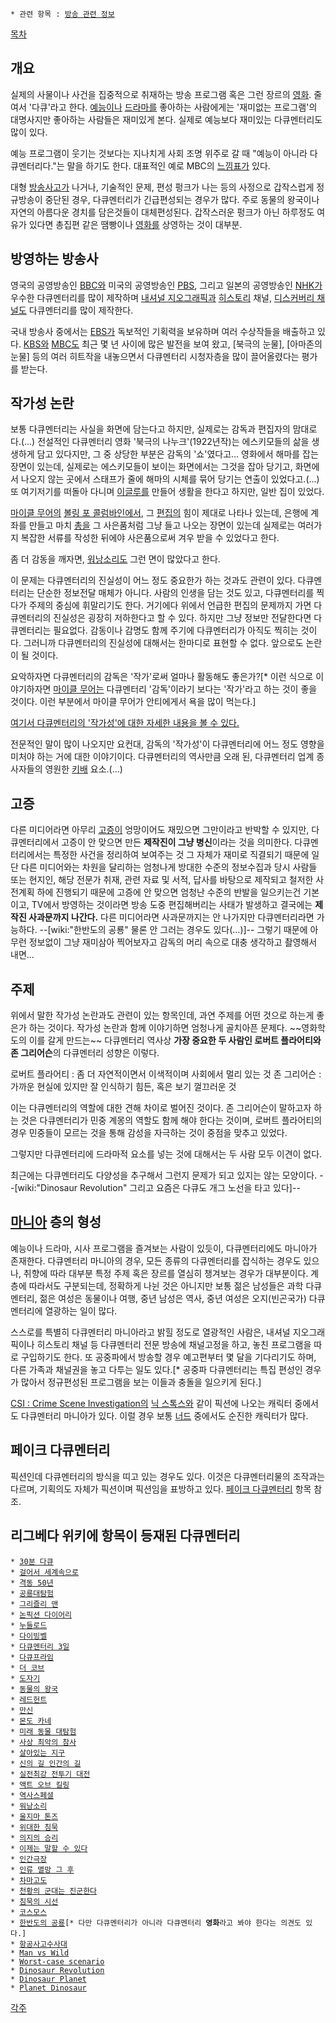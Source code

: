 {{{+1 Documentary}}}

 * 관련 항목 : [[방송 관련 정보]]

[[목차]]
== 개요 ==
실제의 사물이나 사건을 집중적으로 취재하는 방송 프로그램 혹은 그런 장르의 [[영화]]. 줄여서 '다큐'라고 한다. [[예능]]이나 [[드라마]]를 좋아하는 사람에게는 '재미없는 프로그램'의 대명사지만 좋아하는 사람들은 재미있게 본다. 실제로 예능보다 재미있는 다큐멘터리도 많이 있다.

예능 프로그램이 웃기는 것보다는 지나치게 사회 조명 위주로 갈 때 "예능이 아니라 다큐멘터리다."는 말을 하기도 한다. 대표적인 예로 MBC의 [[느낌표]]가 있다.

대형 [[방송사고]]가 나거나, 기술적인 문제, 편성 펑크가 나는 등의 사정으로 갑작스럽게 정규방송이 중단된 경우, 다큐멘터리가 긴급편성되는 경우가 많다. 주로 동물의 왕국이나 자연의 아름다운 경치를 담은것들이 대체편성된다. 갑작스러운 펑크가 아닌 하루정도 여유가 있다면 총집편 같은 땜빵이나 [[영화]]를 상영하는 것이 대부분.

== 방영하는 방송사 ==
영국의 공영방송인 [[BBC]]와 미국의 공영방송인 [[PBS]], 그리고 일본의 공영방송인 [[NHK]]가 우수한 다큐멘터리를 많이 제작하며 [[내셔널 지오그래픽]]과 [[히스토리]] 채널, [[디스커버리 채널]]도 다큐멘터리를 많이 제작한다.

국내 방송사 중에서는 [[EBS]]가 독보적인 기획력을 보유하며 여러 수상작들을 배출하고 있다. [[KBS]]와 [[MBC]]도 최근 몇 년 사이에 많은 발전을 보여 왔고, [북극의 눈물], [아마존의 눈물] 등의 여러 히트작을 내놓으면서 다큐멘터리 시청자층을 많이 끌어올렸다는 평가를 받는다.

== 작가성 논란 ==
보통 다큐멘터리는 사실을 화면에 담는다고 하지만, 실제로는 감독과 편집자의 맘대로다.(...) 전설적인 다큐멘터리 영화 '북극의 나누크'(1922년작)는 에스키모들의 삶을 생생하게 담고 있다지만, 그 중 상당한 부분은 감독의 '쇼'였다고... 영화에서 해마를 잡는 장면이 있는데, 실제로는 에스키모들이 보이는 화면에서는 그것을 잡아 당기고, 화면에서 나오지 않는 곳에서 스태프가 줄에 해마의 시체를 묶어 당기는 연출이 있었다고.(...) 또 여기저기를 떠돌아 다니며 [[이글루]]를 만들어 생활을 한다고 하지만, 일반 집이 있었다.

[[마이클 무어]]의 [[볼링 포 콜럼바인]]에서, 그 [[편집]]의 힘이 제대로 나타나 있는데, 은행에 계좌를 만들고 마치 [[총]]을 그 사은품처럼 그냥 들고 나오는 장면이 있는데 실제로는 여러가지 복잡한 서류를 작성한 뒤에야 사은품으로써 겨우 받을 수 있었다고 한다.

좀 더 감동을 깨자면, [[워낭소리]]도 그런 면이 많았다고 한다.

이 문제는 다큐멘터리의 진실성이 어느 정도 중요한가 하는 것과도 관련이 있다. 다큐멘터리는 단순한 정보전달 매체가 아니다. 사람의 인생을 담는 것도 있고, 다큐멘터리를 찍다가 주제의 중심에 휘말리기도 한다. 거기에다 위에서 언급한 편집의 문제까지 가면 다큐멘터리의 진실성은 굉장히 저하한다고 할 수 있다. 하지만 그냥 정보만 전달한다면 다큐멘터리는 필요없다. 감동이나 감명도 함께 주기에 다큐멘터리가 아직도 찍히는 것이다. 그러니까 다큐멘터리의 진실성에 대해서는 한마디로 표현할 수 없다. 앞으로도 논란이 될 것이다.

요악하자면 다큐멘터리의 감독은 '작가'로써 얼마나 활동해도 좋은가?[* 이런 식으로 이야기하자면 [[마이클 무어]]는 다큐멘터리 '감독'이라기 보다는 '작가'라고 하는 것이 좋을 것이다. 이런 부분에서 마이클 무어가 안티에게서 욕을 많이 먹는다.]

[http://kin.naver.com/open100/detail.nhn?d1id=3&dirId=30307&docId=239920&qb=66Gc67KE7Yq4IO2UjOuemO2XiO2LsA==&enc=utf8&section=kin&rank=3&search_sort=0&spq=0&pid=gLqtpB331yGssarmaCossv--453876&sid=TNpvPzdj2kwAAAQ6PIA 여기서 다큐멘터리의 '작가성'에 대한 자세한 내용을 볼 수 있다.]

전문적인 말이 많이 나오지만 요컨대, 감독의 '작가성'이 다큐멘터리에 어느 정도 영향을 미처야 하는 거에 대한 이야기이다. 다큐멘터리의 역사만큼 오래 된, 다큐멘터리 업계 종사자들의 영원한 [[키배]] 요소.(...)

== 고증 ==
다른 미디어라면 아무리 [[고증]]이 엉망이어도 재밌으면 그만이라고 반박할 수 있지만, 다큐멘터리에서 고증이 안 맞으면 만든 '''제작진이 그냥 병신'''이라는 것을 의미한다. 다큐멘터리에서는 특정한 사건을 정리하여 보여주는 것 그 자체가 재미로 직결되기 때문에 일단 다른 미디어와는 차원을 달리하는 엄청나게 방대한 수준의 정보수집과 당시 사람들 또는 현지인, 해당 전문가 취재, 관련 자료 및 서적, 답사를 바탕으로 제작되고 철저한 사전계획 하에 진행되기 때문에 고증에 안 맞으면 엄청난 수준의 반발을 일으키는건 기본이고, TV에서 방영하는 것이라면 방송 도중 편집해버리는 사태가 발생하고 결국에는 '''제작진 사과문까지 나간다.''' 다른 미디어라면 사과문까지는 안 나가지만 다큐멘터리라면 가능하다. --[wiki:"한반도의 공룡" 물론 안 그러는 경우도 있다(...)]-- 그렇기 때문에 아무런 정보없이 그냥 재미삼아 찍어보자고 감독의 머리 속으로 대충 생각하고 촬영해서 내면...

== 주제 ==
위에서 말한 작가성 논란과도 관련이 있는 항목인데, 과연 주제를 어떤 것으로 하는게 좋은가 하는 것이다. 작가성 논란과 함께 이야기하면 엄청나게 골치아픈 문제다. ~~영화학도의 이를 갈게 만드는~~ 다큐멘터리 역사상 '''가장 중요한 두 사람인 로버트 플라어티와 존 그리어슨'''의 다큐멘터리 성향은 이렇다.

로버트 플라어티 : 좀 더 자연적이면서 이색적이며 사회에서 멀리 있는 것
존 그리어슨 : 가까운 현실에 있지만 잘 인식하기 힘든, 혹은 보기 껄끄러운 것

이는 다큐멘터리의 역할에 대한 견해 차이로 벌어진 것이다. 존 그리어슨이 말하고자 하는 것은 다큐멘터리가 민중 계몽의 역할도 함께 해야 한다는 것이며, 로버트 플라어티의 경우 민중들이 모르는 것을 통해 감성을 자극하는 것이 중점을 맞추고 있었다.

그렇지만 다큐멘터리에 드라마적 요소를 넣는 것에 대해서는 두 사람 모두 이견이 없다.

최근에는 다큐멘터리도 다양성을 추구해서 그런지 문제가 되고 있지는 않는 모양이다. --[wiki:"Dinosaur Revolution" 그리고 요즘은 다큐도 개그 노선을 타고 있다]--

== [[마니아]] 층의 형성 ==
예능이나 드라마, 시사 프로그램을 즐겨보는 사람이 있듯이, 다큐멘터리에도 마니아가 존재한다. 다큐멘터리 마니아의 경우, 모든 종류의 다큐멘터리를 잡식하는 경우도 있으나, 취향에 따라 대부분 특정 주제 혹은 장르를 열심히 챙겨보는 경우가 대부분이다. 계층에 따라서도 구분되는데, 정확하게 나뉜 것은 아니지만 보통 젊은 남성들은 과학 다큐멘터리, 젊은 여성은 동물이나 여행, 중년 남성은 역사, 중년 여성은 오지(빈곤국가) 다큐멘터리에 열광하는 일이 많다.

스스로를 특별히 다큐멘터리 마니아라고 밝힐 정도로 열광적인 사람은, 내셔널 지오그래픽이나 히스토리 채널 등 다큐멘터리 전문 방송에 채널고정을 하고, 놓친 프로그램을 따로 구입하기도 한다. 또 공중파에서 방송할 경우 예고편부터 몇 달을 기다리기도 하며, 다른 가족과 채널권을 놓고 다투는 일도 있다.[* 공중파 다큐멘터리는 특집 편성인 경우가 많아서 정규편성된 프로그램을 보는 이들과 충돌을 일으키게 된다.]

[[CSI : Crime Scene Investigation]]의 [[닉 스톡스]]와 같이 픽션에 나오는 캐릭터 중에서도 다큐멘터리 마니아가 있다. 이럴 경우 보통 [[너드]] 중에서도 순진한 캐릭터가 많다.

== 페이크 다큐멘터리 ==
픽션인데 다큐멘터리의 방식을 띠고 있는 경우도 있다. 이것은 다큐멘터리물의 조작과는 다르며, 기획의도 자체가 픽션이며 픽션임을 표방하고 있다. [[페이크 다큐멘터리]] 항목 참조.

== 리그베다 위키에 항목이 등재된 다큐멘터리 ==
 * [[30분 다큐]]
 * [[걸어서 세계속으로]]
 * [[격동 50년]]
 * [[공룡대탐험]]
 * [[그리즐리 맨]]
 * [[논픽션 다이어리]]
 * [[누들로드]]
 * [[다이빙벨]]
 * [[다큐멘터리 3일]]
 * [[다큐프라임]]
 * [[더 코브]]
 * [[도자기]]
 * [[동물의 왕국]]
 * [[레드헌트]]
 * [[만신]]
 * [[몬도 카네]]
 * [[미래 동물 대탐험]]
 * [[사상 최악의 참사]]
 * [[살아있는 지구]]
 * [[신의 길 인간의 길]]
 * [[실전최강 전투기 대전]]
 * [[액트 오브 킬링]]
 * [[역사스페셜]]
 * [[워낭소리]]
 * [[울지마 톤즈]]
 * [[위대한 침묵]]
 * [[의지의 승리]]
 * [[이제는 말할 수 있다]]
 * [[인간극장]]
 * [[인류 멸망 그 후]]
 * [[차마고도]]
 * [[천황의 군대는 진군한다]]
 * [[침묵의 시선]]
 * [[코스모스]]
 * [[한반도의 공룡]][* 다만 다큐멘터리가 아니라 다큐멘터리 '''영화'''라고 봐야 한다는 의견도 있다.]
 * [[항공사고수사대]]
 * [[Man vs Wild]]
 * [[Worst-case scenario]]
 * [[Dinosaur Revolution]]
 * [[Dinosaur Planet]]
 * [[Planet Dinosaur]]

[[각주]]
